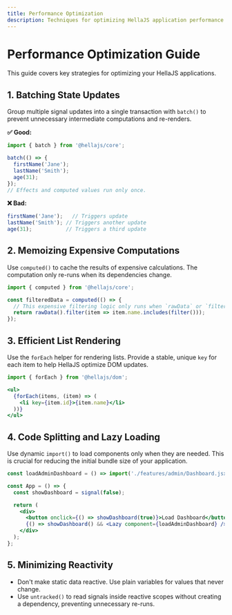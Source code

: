 ```yaml
---
title: Performance Optimization
description: Techniques for optimizing HellaJS application performance
---
```


# Performance Optimization Guide

This guide covers key strategies for optimizing your HellaJS applications.

## 1. Batching State Updates

Group multiple signal updates into a single transaction with `batch()` to prevent unnecessary intermediate computations and re-renders.

**✅ Good:**
```jsx
import { batch } from '@hellajs/core';

batch(() => {
  firstName('Jane');
  lastName('Smith');
  age(31);
});
// Effects and computed values run only once.
```

**❌ Bad:**
```jsx
firstName('Jane');   // Triggers update
lastName('Smith'); // Triggers another update
age(31);           // Triggers a third update
```

## 2. Memoizing Expensive Computations

Use `computed()` to cache the results of expensive calculations. The computation only re-runs when its dependencies change.

```jsx
import { computed } from '@hellajs/core';

const filteredData = computed(() => {
  // This expensive filtering logic only runs when `rawData` or `filter` changes.
  return rawData().filter(item => item.name.includes(filter()));
});
```

## 3. Efficient List Rendering

Use the `forEach` helper for rendering lists. Provide a stable, unique `key` for each item to help HellaJS optimize DOM updates.

```jsx
import { forEach } from '@hellajs/dom';

<ul>
  {forEach(items, (item) => (
    <li key={item.id}>{item.name}</li>
  ))}
</ul>
```

## 4. Code Splitting and Lazy Loading

Use dynamic `import()` to load components only when they are needed. This is crucial for reducing the initial bundle size of your application.

```jsx
const loadAdminDashboard = () => import('./features/admin/Dashboard.jsx');

const App = () => {
  const showDashboard = signal(false);

  return (
    <div>
      <button onclick={() => showDashboard(true)}>Load Dashboard</button>
      {() => showDashboard() && <Lazy component={loadAdminDashboard} />}
    </div>
  );
};
```

## 5. Minimizing Reactivity

- Don't make static data reactive. Use plain variables for values that never change.
- Use `untracked()` to read signals inside reactive scopes without creating a dependency, preventing unnecessary re-runs.

